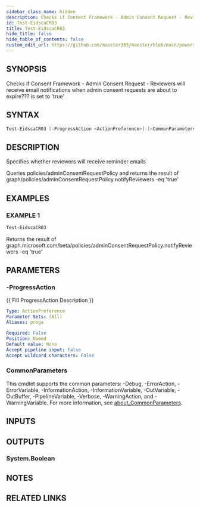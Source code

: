 ```yaml
---
sidebar_class_name: hidden
description: Checks if Consent Framework - Admin Consent Request - Reviewers will receive email notifications when admin consent requests are about to expire???
id: Test-EidscaCR03
title: Test-EidscaCR03
hide_title: false
hide_table_of_contents: false
custom_edit_url: https://github.com/maester365/maester/blob/main/powershell/public/Test-EidscaCR03.ps1
---
```


## SYNOPSIS

Checks if Consent Framework - Admin Consent Request - Reviewers will receive email notifications when admin consent requests are about to expire???
is set to 'true'

## SYNTAX

```powershell
Test-EidscaCR03 [-ProgressAction <ActionPreference>] [<CommonParameters>]
```

## DESCRIPTION

Specifies whether reviewers will receive reminder emails

Queries policies/adminConsentRequestPolicy
and returns the result of
 graph/policies/adminConsentRequestPolicy.notifyReviewers -eq 'true'

## EXAMPLES

### EXAMPLE 1

```powershell
Test-EidscaCR03
```

Returns the result of graph.microsoft.com/beta/policies/adminConsentRequestPolicy.notifyReviewers -eq 'true'

## PARAMETERS

### -ProgressAction

\{\{ Fill ProgressAction Description \}\}

```yaml
Type: ActionPreference
Parameter Sets: (All)
Aliases: proga

Required: False
Position: Named
Default value: None
Accept pipeline input: False
Accept wildcard characters: False
```

### CommonParameters

This cmdlet supports the common parameters: -Debug, -ErrorAction, -ErrorVariable, -InformationAction, -InformationVariable, -OutVariable, -OutBuffer, -PipelineVariable, -Verbose, -WarningAction, and -WarningVariable. For more information, see [about_CommonParameters](http://go.microsoft.com/fwlink/?LinkID=113216).

## INPUTS

## OUTPUTS

### System.Boolean

## NOTES

## RELATED LINKS
